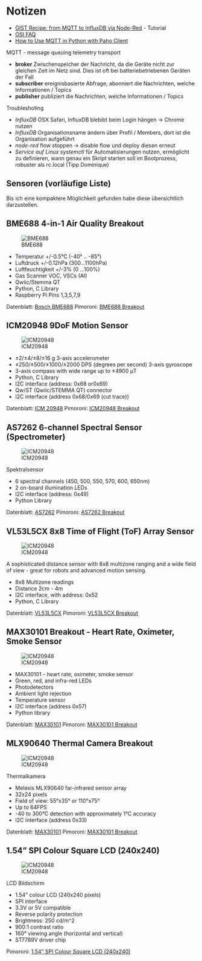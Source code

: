 # Notizen

- [GIST Recipe: from MQTT to InfluxDB via Node-Red](https://gist.github.com/Paraphraser/c9db25d131dd4c09848ffb353b69038f) - Tutorial
- [OSI FAQ](https://www.cl.cam.ac.uk/~mgk25/osi-faq.txt) 
- [How to Use MQTT in Python with Paho Client](https://www.emqx.com/en/blog/how-to-use-mqtt-in-python)

MQTT - message queuing telemetry transport

- **broker** Zwischenspeicher der Nachricht, da die Geräte nicht zur gleichen Zeit im Netz sind. Dies ist oft bei batteriebetriebenen Geräten der Fall
- **subscriber** ereignisbasierte Abfrage, abonniert die Nachrichten, welche Informationen / Topics 
- **publisher** publiziert die Nachrichten, welche Informationen / Topics

Troubleshoting

- *InfluxDB* OSX Safari, InfluxDB blebibt beim Login hängen -> Chrome nutzen
- *InfluxDB* Organisationsname ändern über Profil / Members, dort ist die Organisation aufgeführt
- *node-red* flow stoppen -> disable flow und deploy diesen erneut
- *Service auf Linux* *systemctl* für Automatisierungen nutzen, ermöglicht zu definieren, wann genau ein Skript starten soll im Bootprozess, robuster als rc.local (Tipp Dominique)


## Sensoren (vorläufige Liste)
Bis ich eine kompaktere Möglichkeit gefunden habe diese übersichtlich darzustellen.


## BME688 4-in-1 Air Quality Breakout

![BME688](images/Pimoroni_BME688.jpg){.column-margin}

-   Temperatur +/-0.5°C (-40° .. -85°)
-   Luftdruck +/-0.12hPa (300...1100hPa)
-   Luftfeuchtigkeit +/-3% (0 ...100%)
-   Gas Scanner VOC, VSCs (AI)
-   Qwiic/Stemma QT
-   Python, C Library
-   Raspberry Pi Pins 1,3,5,7,9

Datenblatt: [Bosch BME688](https://www.bosch-sensortec.com/products/environmental-sensors/gas-sensors/bme688)
Pimoroni: [BME688 Breakout](https://shop.pimoroni.com/products/bme688-breakout?variant=39336951709779)

## ICM20948 9DoF Motion Sensor

![ICM20948](images/Pimoroni_ICM20948.jpg){.column-margin}

-   ±2/±4/±8/±16 g 3-axis accelerometer\
-   ±250/±500/±1000/±2000 DPS (degrees per second) 3-axis gyroscope
-   3-axis compass with wide range up to ±4900 μT
-   Python, C Library
-   I2C interface (address: 0x68 or0x69)
-   Qw/ST (Qwiic/STEMMA QT) connector
-   I2C interface (address 0x68/0x69 (cut trace))

Datenblatt: [ICM 20948](https://www.invensense.com/wp-content/uploads/2016/06/DS-000189-ICM-20948-v1.3.pdf)
Pimoroni: [ICM20948 Breakout](https://shop.pimoroni.com/products/icm20948)

## AS7262 6-channel Spectral Sensor (Spectrometer)

![ICM20948](images/Pimoroni_AS7262.jpg){.column-margin}

Spektralsensor

-   6 spectral channels (450, 500, 550, 570, 600, 650nm)
-   2 on-board illumination LEDs
-   I2C interface (address: 0x49)
-   Python Library

Datenblatt:
[AS7262](https://ams.com/documents/20143/36005/AS7262_DS000486_2-00.pdf)
Pimoroni: [AS7262 Breakout](https://shop.pimoroni.com/products/as7262-6-channel-spectral-sensor-spectrometer-breakout)

## VL53L5CX 8x8 Time of Flight (ToF) Array Sensor

![ICM20948](images/Pimoroni_VL53L5CX.jpg){.column-margin}

A sophisticated distance sensor with 8x8 multizone ranging and a wide
field of view - great for robots and advanced motion sensing.

-   8x8 Multizone readings
-   Distance 2cm - 4m
-   I2C interface, with address: 0x52
-   Python, C Library

Datenblatt:
[VL53L5CX](https://cdn.shopify.com/s/files/1/0174/1800/files/vl53l5cx.pdf)
Pimoroni: [VL53L5CX Breakout](https://shop.pimoroni.com/products/vl53l5cx-time-of-flight-tof-sensor-breakout)

## MAX30101 Breakout - Heart Rate, Oximeter, Smoke Sensor

![ICM20948](images/Pimoroni_MAX30101.jpg){.column-margin}

-   MAX30101 - heart rate, oximeter, smoke sensor
-   Green, red, and infra-red LEDs
-   Photodetectors
-   Ambient light rejection\
-   Temperature sensor
-   I2C interface (address 0x57)
-   Python library

Datenblatt:
[MAX30101](https://cdn.shopify.com/s/files/1/0174/1800/files/MAX30101.pdf)
Pimoroni: [MAX30101 Breakout](https://shop.pimoroni.com/products/max30101-breakout-heart-rate-oximeter-smoke-sensor)

## MLX90640 Thermal Camera Breakout

![ICM20948](images/Pimoroni_thermal_camera_MLX90640.jpg){.column-margin}

Thermalkamera

-   Melexis MLX90640 far-infrared sensor array
-   32x24 pixels
-   Field of view: 55°x35° or 110°x75°
-   Up to 64FPS
-   -40 to 300°C detection with approximately 1°C accuracy
-   I2C interface (address 0x33)

Datenblatt:
[MAX30101](https://cdn.sparkfun.com/assets/7/b/f/2/d/MLX90640-Datasheet-Melexis.pdf)
Pimoroni: [MAX30101 Breakout](https://shop.pimoroni.com/products/mlx90640-thermal-camera-breakout)

## 1.54" SPI Colour Square LCD (240x240)

![ICM20948](images/Pimoroni_LCD_1.54.jpg){.column-margin}

LCD Bildschirm

-   1.54" colour LCD (240x240 pixels)
-   SPI interface
-   3.3V or 5V compatible
-   Reverse polarity protection
-   Brightness: 250 cd/m\^2
-   900:1 contrast ratio
-   160° viewing angle (horizontal and vertical)
-   ST7789V driver chip

Pimoroni: [1.54" SPI Colour Square LCD
(240x240)](https://shop.pimoroni.com/products/1-3-spi-colour-lcd-240x240-breakout)